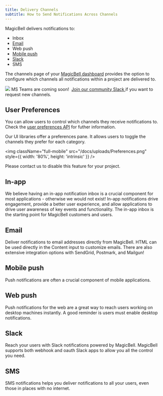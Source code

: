 ```yaml
---
title: Delivery Channels
subtitle: How to Send Notifications Across Channels
---
```


MagicBell delivers notifications to:

- Inbox
- [Email](/docs/email/3rd-party-email-providers)
- Web push
- [Mobile push](/docs/react-native/implement-mobile-push-notifications#setup-android-push-notifications)
- [Slack](/docs/slack)
- SMS

The channels page of your [MagicBell dashboard](https://app.magicbell.com)
provides the option to configure which channels all notifications within a
project are delivered to.

<img className="full-mobile" src="/docs/uploads/ConfigureSmartChannels.png" />

<Note>
  MS Teams are coming soon!&nbsp;
  <a href="https://join.slack.com/t/magicbell-community/shared_invite/zt-trh6yi84-~jtPqNikvC1m3My_p0WUqw">
    Join our community Slack
  </a> if you want to request new channels.
</Note>

## User Preferences

You can allow users to control which channels they receive notifications to.
Check the [user preferences API](/docs/rest-api/reference#get-preferences) for
futher information.

Our UI libraries offer a preferences pane. It allows users to toggle the
channels they prefer for each category.

<img
  className="full-mobile"
  src="/docs/uploads/Preferences.png"
  style={{ width: '80%', height: 'intrinsic' }}
/>

Please contact us to disable this feature for your project.

## In-app

We believe having an in-app notification inbox is a crucial component for most
applications - otherwise we would not exist! In-app notifications drive
engagement, provide a better user experience, and allow applications to drive
user awareness of key events and functionality. The in-app inbox is the starting
point for MagicBell customers and users.

## Email

Deliver notifications to email addresses directly from MagicBell. HTML can be
used directly in the Content input to customize emails. There are also extensive
integration options with SendGrid, Postmark, and Mailgun!

## Mobile push

Push notifications are often a crucial component of mobile applications.

## Web push

Push notifications for the web are a great way to reach users working on desktop
machines instantly. A good reminder is users must enable desktop notifications.

## Slack

Reach your users with Slack notifications powered by MagicBell. MagicBell supports
both webhook and oauth Slack apps to allow you all the control you need.

## SMS

SMS notifications helps you deliver notifications to all your users, even those
in places with no internet.
